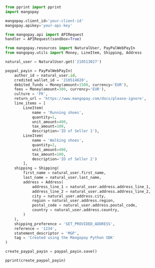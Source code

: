   
```python Python  
from pprint import pprint
import mangopay

mangopay.client_id='your-client-id'
mangopay.apikey='your-api-key'

from mangopay.api import APIRequest
handler = APIRequest(sandbox=True)

from mangopay.resources import NaturalUser, PayPalWebPayIn
from mangopay.utils import Money, LineItem, Shipping, Address

natural_user = NaturalUser.get('210513027')

paypal_payin = PayPalWebPayIn(
    author_id = natural_user.id,
    credited_wallet_id = '210514820',
    debited_funds = Money(amount=1500, currency='EUR'),
    fees = Money(amount=300, currency='EUR'),
    culture = 'FR',
    return_url = 'https://www.mangopay.com/docs/please-ignore',
    line_items = [
        LineItem(
            name = 'Running shoes',
            quantity=1,
            unit_amount=400,
            tax_amount=100,
            description='ID of Seller 1'),
        LineItem(
            name = 'Walking shoes',
            quantity=2,
            unit_amount=400,
            tax_amount=100,
            description='ID of Seller 2')
        ],
    shipping = Shipping(
        first_name = natural_user.first_name,
        last_name = natural_user.last_name,
        address = Address(
            address_line_1 = natural_user.address.address_line_1,
            address_line_2 = natural_user.address.address_line_2,
            city = natural_user.address.city,
            region = natural_user.address.region,
            postal_code = natural_user.address.postal_code,
            country = natural_user.address.country,
        )
    ),
    shipping_preference = 'SET_PROVIDED_ADDRESS',
    reference = '1234',
    statement_descriptor = 'MGP',
    tag = 'Created using the Mangopay Python SDK'
)

create_paypal_payin = paypal_payin.save()

pprint(create_paypal_payin)  
```